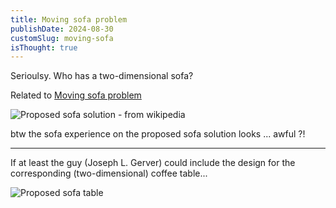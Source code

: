 ```yaml
---
title: Moving sofa problem
publishDate: 2024-08-30
customSlug: moving-sofa
isThought: true
---
```



Serioulsy. Who has a two-dimensional sofa?

Related to [Moving sofa problem](https://en.m.wikipedia.org/wiki/Moving_sofa_problem)



<Image src={MovingSofa} alt="Proposed sofa solution - from wikipedia" />

btw the sofa experience on the proposed sofa solution looks ... awful ?!

---

If at least the guy (Joseph L. Gerver) could include the design for the corresponding (two-dimensional) coffee table...


<Image src={MovingSofaTable} alt="Proposed sofa table" />
